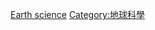 {{Commons cat|History of earth science}}

[[Category:各學科的科學史|Earth science]]
[[Category:地球科學|Category:地球科學]]